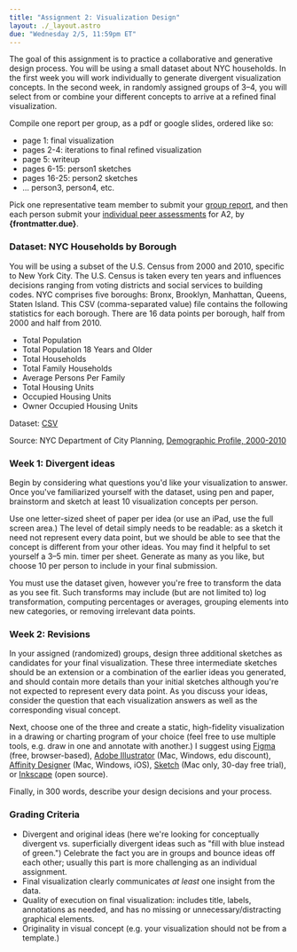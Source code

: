 ```yaml
---
title: "Assignment 2: Visualization Design"
layout: ./_layout.astro
due: "Wednesday 2/5, 11:59pm ET"
---
```


The goal of this assignment is to practice a collaborative and generative design process. You will be using a small dataset about NYC households. In the first week you will work individually to generate divergent visualization concepts. In the second week, in randomly assigned groups of 3–4, you will select from or combine your different concepts to arrive at a refined final visualization.

Compile one report per group, as a pdf or google slides, ordered like so:
- page 1: final visualization
- pages 2-4: iterations to final refined visualization
- page 5: writeup
- pages 6-15: person1 sketches
- pages 16-25: person2 sketches
- ... person3, person4, etc.

Pick one representative team member to submit your <a href={links.forms.submit}>group report</a>, and then each person submit your <a href={links.forms.peer}>individual peer assessments</a> for A2, by **{frontmatter.due}**.

### Dataset: NYC Households by Borough

You will be using a subset of the U.S. Census from 2000 and 2010, specific to New York City. The U.S. Census is taken every ten years and influences decisions ranging from voting districts and social services to building codes. NYC comprises five boroughs: Bronx, Brooklyn, Manhattan, Queens, Staten Island. This CSV (comma-separated value) file contains the following statistics for each borough. There are 16 data points per borough, half from 2000 and half from 2010.
- Total Population
- Total Population 18 Years and Older
- Total Households
- Total Family Households
- Average Persons Per Family
- Total Housing Units
- Occupied Housing Units
- Owner Occupied Housing Units

Dataset: [CSV](/files/data/nyc_census_by_boro_2000-2010.csv)

Source: NYC Department of City Planning, [Demographic Profile, 2000-2010](https://www1.nyc.gov/site/planning/data-maps/nyc-population/census-2010.page)

### Week 1: Divergent ideas

Begin by considering what questions you'd like your visualization to answer. Once you've familiarized yourself with the dataset, using pen and paper, brainstorm and sketch at least 10 visualization concepts per person.

Use one letter-sized sheet of paper per idea (or use an iPad, use the full screen area.) The level of detail simply needs to be readable: as a sketch it need not represent every data point, but we should be able to see that the concept is different from your other ideas. You may find it helpful to set yourself a 3–5 min. timer per sheet. Generate as many as you like, but choose 10 per person to include in your final submission.

You must use the dataset given, however you're free to transform the data as you see fit. Such transforms may include (but are not limited to) log transformation, computing percentages or averages, grouping elements into new categories, or removing irrelevant data points.

### Week 2: Revisions

In your assigned (randomized) groups, design three additional sketches as candidates for your final visualization. These three intermediate sketches should be an extension or a combination of the earlier ideas you generated, and should contain more details than your initial sketches although you're not expected to represent every data point. As you discuss your ideas, consider the question that each visualization answers as well as the corresponding visual concept.

Next, choose one of the three and create a static, high-fidelity visualization in a drawing or charting program of your choice (feel free to use multiple tools, e.g. draw in one and annotate with another.) I suggest using [Figma](https://www.figma.com) (free, browser-based), [Adobe Illustrator](https://www.adobe.com/creativecloud/buy/students/illustrator.html) (Mac, Windows, edu discount), [Affinity Designer](https://affinity.serif.com/en-us/designer) (Mac, Windows, iOS), [Sketch](https://www.sketch.com/) (Mac only, 30-day free trial), or [Inkscape](https://inkscape.org/en/) (open source).

Finally, in 300 words, describe your design decisions and your process.

### Grading Criteria

- Divergent and original ideas (here we're looking for conceptually divergent vs. superficially divergent ideas such as "fill with blue instead of green.") Celebrate the fact you are in groups and bounce ideas off each other; usually this part is more challenging as an individual assignment.
- Final visualization clearly communicates _at least_ one insight from the data.
- Quality of execution on final visualization: includes title, labels, annotations as needed, and has no missing or unnecessary/distracting graphical elements.
- Originality in visual concept (e.g. your visualization should not be from a template.)
